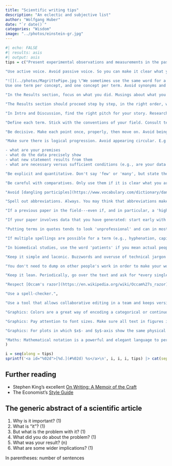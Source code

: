 ```yaml
---
title: "Scientific writing tips"
description: "An eclectic and subjective list"
author: "Wolfgang Huber"
date: "`r date()`"
categories: "Wisdom"
image: "../photos/einstein-gr.jpg"
---
```


```r
#| echo: FALSE
#| results: asis
#| output: asis 
tips = c("Present experimental observations and measurements in the past tense. Use present tense for presuppositions, interpretations and conclusions. The statements in past tense are the facts, the real, hard substance, the novelty of an experimental or observational science paper.", 
         
"Use active voice. Avoid passive voice. So you can make it clear what you did, what others did, or what already pre-existed from your previously reported work.",

"![](../photos/MagrittePipe.jpg \"We sometimes use the same word for a thing and a representation of the thing. But it is common sense and logic that they are not the same.\"){style=\"float:right; position:relative; padding-top:10px; padding-left:20px; padding-bottom:10px\"}
Use one term per concept, and one concept per term. Avoid synonyms and lexical variation. These only add unnecessary mental load on the reader ('Do they really mean the same? Do they mean to leave room for some subtle distinction? Do they even know what they mean?'). Similarly, do not use the same word for different concepts. A bad example is using the same word for observed data, and for the underlying, unobserved quantity that the experiment is meant to probe. E.g., in RNA-seq, you may have collected for each gene the number of matching sequencing reads, and want it to reflect the mRNA abundance, or even the encoded protein's activity. We hope that they are related. But they are not the same. There are many technical and biological steps in between them. It is part of the scientific approach (and logic and common sense) to care about such distinctions. Experienced scientists also know when it's fine to gloss over, and how to find the fine line between necessary precision and pedantry.",

"In the Results section, focus on what you did. Musings about what you or someone could have done instead, or why you did not, are (if at all) for Intro or Discussion.",

"The Results section should proceed step by step, in the right order, without gaps. E.g., in an experimental paper, from choice of measurement technology, to sample acquisition, to specification of the data generated and quality control. Then, state the biological questions you asked, how you translated each into a statistical procedure, a visualization and a numerical summary, and how you interpret the result. Always step by step. Such that each intermediate step or result is explained before it is used by another step. Use short, simple sentences, and plain language ('Hemingway style').",

"In Intro and Discussion, find the right pitch for your story. Research happens in the thin grey zone between the well-known and the totally unknown. Make sure you describe your specific achievement: what has been known, what used to be unknown, or controversial, and how does your result change that. Find the right scope for your background framing. It is rarely necessary to start with Darwin in the 1860s or the invention of digital computers. But it is helpful to give a wide enough background for a target audience that has not been completely immersed in the topic for the last three years.",

"Define each term. Stick with the conventions of your field. Consult textbooks, reviews, or an LLM to find out. Have a very good reason if you make up your own definitions. Try to keep your paper self-contained and provide all necessary definitions in your text. Also provide a reference that readers can consult to learn more.",

"Be decisive. Make each point once, properly, then move on. Avoid being repetitive. If the subject matter demands that we look at the same thing from different angles, then say so, and make it a clear part of the text outline. But if it is possible to make a point with one convincing and forceful argument, do that. A frequent defect is authors repeating the same underlying motivation or hypothesis over and over again for each new experimental step.",

"Make sure there is logical progression. Avoid appearing circular. E.g., start a paragraph with stating a conclusion, and then provide your logical, fact-based argument for it, based on your premises and data. Or, start with the premises, and then go through the logical chain of data analysis steps to arrive at a conclusion. But do not put the conclusion, or the premises, both at the start and end of a paragraph. The reader will likely end up being puzzled about what was actually achieved. This also forces you to be clear: 

- what are your premises
- what do the data precisely show
- what new statement results from them
- what are necessary versus sufficient conditions (e.g., are your data simply consistent with a certain hypothesis, or do they single-handedly and decisively prove it?)",

"Be explicit and quantitative. Don't say 'few' or 'many', but state the numbers and/or fractions quantitatively. Avoid most adjectives (e.g., high, good, efficient) and adverbs (e.g., fast). Instead, state the relevant physical quantities (e.g., speed, length, time interval) or numerical metrics (e.g., percent overlap, confusion table). Adverbs and adjectives are rarely needed in Results and Methods sections of papers.",

"Be careful with comparatives. Only use them if it is clear what you are comparing to, and if that comparison is important. Otherwise, this can lead you into rhetorical rabbit holes. It is often better to just use the regular form. E.g., you can say 'We present an improved method for X' if there is a clear reference method and benchmark result. Otherwise 'We present an effective and powerful method for X' may serve you better.",

"Avoid [dangling participles](https://www.vocabulary.com/dictionary/dangling%20participle). Even if the intended meaning is clear. You may think you sound sophisticated, but it undermines you. Similarly for dangling pronouns.",

"Spell out abbreviations. Always. You may think that abbreviations make a text more readable, by shortening it. The opposite is the case. Many readers do not read the paper linearly from beginning to end, and instead jump around or start in the middle. Even if you think a certain abbreviation is obvious, you will be surprised by how many readers you lose with it.",

"If a previous paper in the field---even if, and in particular, a 'high impact' one--- used sloppy terminology or sloppy thinking, don't just uncritically regurgitate it. Improve, or at least take a stand. In science, we're not paid to be sheep following the herd, but to do it right.",

"If your paper involves data that you have generated: start early with uploading the data to the appropriate public repository, e.g., [EMBL-EBI](https://www.ebi.ac.uk/). The better the journal, the stricter their data reporting requirements. Assembling your data (and metadata) to meet the minimal reporting standards of the public repository can take days or weeks. After data upload, sometimes several rounds of back-and-forth with the operators of the database ensue, until the data are really accessible. You do not want to expend the time for this while a journal editor or reviewer are already impatiently waiting.",

"Putting terms in quotes tends to look 'unprofessional' and can in most cases be avoided by being careful about the choice of words.",

"If multiple spellings are possible for a term (e.g., hyphenation, capitalization), pick one and stick with it.",

"In biomedical studies, use the word 'patients' if you mean actual people, i.e., human beings with life histories, families, feelings, undergoing medical treatment. Use another word if you are just referring to blood samples or tissue biopsies.",

"Keep it simple and laconic. Buzzwords and overuse of technical jargon sound pompous and undermine you. Avoid cliché words and phrases like 'utilize', 'Interestingly, ...'",

"You don't need to dump on other people's work in order to make your work look good. It's not a null sum game. You can talk respectfully about prior attempts at your question, and still claim a major advance.",

"Keep it lean. Periodically, go over the text and ask for *every single word* whether it is necessary. Does it carry new and relevant information? If not, remove it. E.g., prune for occurences of phrases of the form 'To achieve *X*, we did *(different word for X)*'. Don't say 'X represents Y' when it's just 'X is Y'. Doing so exposes you as careless of logical thinking.",

"Respect [Occam's razor](https://en.wikipedia.org/wiki/Occam%27s_razor): in analysis pipelines, remove inessential steps (transformations, filtering, etc.); in simulations, remove inessential model ornaments, parameters, keep parameter ranges as small needed. Think about what you really want to show. Do not do something just because others did it or because you once thought it was needed and have not bothered to throw it out.",

"Use a spell-checker.",

"Use a tool that allows collaborative editing in a team and keeps version history. There are several options. I like [Quarto manuscripts](https://quarto.org/docs/manuscripts/) and a version control system like Git for quantitative work that involves data visualizations and/or maths, and Googledocs otherwise.",

"Graphics: Colors are a great way of encoding a categorical or continuous variable in your data. Choose the color map carefully. There is [good advice on this on the internet](https://ggplot2-book.org/scales-colour). If your paper has multiple plots mentioning the same variable, make sure the color map is the same. Similarly, use distinct color maps for different variables.",

"Graphics: Pay attention to font sizes. Make sure all text in figures is large enough to be legible. Avoid clutter and repetition. Make choice of font, font style and sizes consistent across figure panels and figures. In practice, this is surprisingly hard.",

"Graphics: For plots in which $x$- and $y$-axis show the same physical or conceptual units, make sure the aspect ratio is consistent, i.e., usually 1:1.",

"Maths: Mathematical notation is a powerful and elegant language to perform and present exact logical and quantitative reasoning. Like any other language, it takes time and effort to learn it. Do not be afraid to ask others to proofread and help. Refer to [ISO 80000-2: Quantities and units - Part 2: Mathematical signs and symbols to be used in the natural sciences and technology](../resources/ISO80000-2-part2.pdf)."
)

i = seq(along = tips)
sprintf('<a id="%02d">[%d.](#%02d) %s</a>\n', i, i, i, tips) |> cat(sep="\n")
```

## Further reading {-}

- Stephen King's excellent [On Writing: A Memoir of the Craft](https://en.wikipedia.org/wiki/On_Writing:_A_Memoir_of_the_Craft) 
- The Economist's [Style Guide](https://www.simonandschuster.com/books/Writing-with-Style/Lane-Greene/Economist-Books/9781639364374)

## The generic abstract of a scientific article {-}

1. Why is it important?    (1)
2. What is "it"?   (1)
3. But what is the problem with it?    (1)
4. What did you do about the problem?    (1)
5. What was your result?   (n)
6. What are some wider implications?  (1)

In parentheses: number of sentences

<!-- Nice example: https://doi.org/10.1038/s41590-024-01943-5 -->

